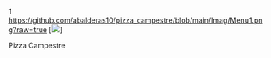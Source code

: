 1
https://github.com/abalderas10/pizza_campestre/blob/main/Imag/Menu1.png?raw=true
[![](.github.com/abalderas10/pizza_campestre/blob/main/Imag/Menu1.png)]




Pizza Campestre
